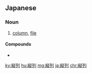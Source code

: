 ==Japanese==
{{ja-kanjitab|じゅう|れつ|yomi=on}}

===Noun===
{{ja-noun|じゅうれつ}}

# [[column]], [[file]]

====Compounds====
* {{l/ja|縦列駐車}}

[[ky:縦列]]
[[hu:縦列]]
[[mg:縦列]]
[[ja:縦列]]
[[chr:縦列]]